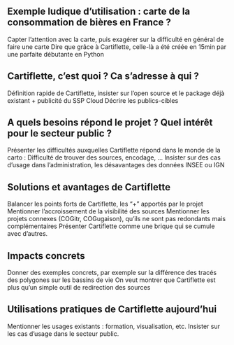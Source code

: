 ## Exemple ludique d'utilisation : carte de la consommation de bières en France ?

Capter l'attention avec la carte, puis exagérer sur la difficulté en général de faire une carte
Dire que grâce à Cartiflette, celle-là a été créée en 15min par une parfaite débutante en Python

## Cartiflette, c'est quoi ? Ca s'adresse à qui ?

Définition rapide de Cartiflette, insister sur l'open source et le package déjà existant + publicité du SSP Cloud
Décrire les publics-cibles

## A quels besoins répond le projet ? Quel intérêt pour le secteur public ?

Présenter les difficultés auxquelles Cartiflette répond dans le monde de la carto :
    Difficulté de trouver des sources, encodage, ...
Insister sur des cas d'usage dans l'administration, les désavantages des données INSEE ou IGN

## Solutions et avantages de Cartiflette

Balancer les points forts de Cartiflette, les "+" apportés par le projet
Mentionner l'accroissement de la visibilité des sources
Mentionner les projets connexes (COGitr, COGugaison), qu'ils ne sont pas redondants mais complémentaires
Présenter Cartiflette comme une brique qui se cumule avec d'autres.

## Impacts concrets

Donner des exemples concrets, par exemple sur la différence des tracés des polygones sur les bassins de vie
On veut montrer que Cartiflette est plus qu'un simple outil de redirection des sources

## Utilisations pratiques de Cartiflette aujourd'hui

Mentionner les usages existants : formation, visualisation, etc.
Insister sur les cas d'usage dans le secteur public.
